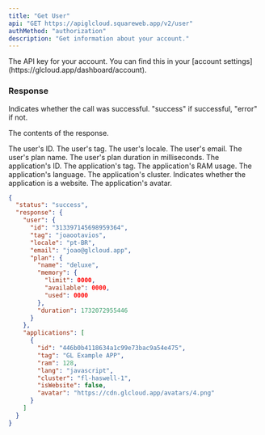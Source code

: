 ```yaml
---
title: "Get User"
api: "GET https://apiglcloud.squareweb.app/v2/user"
authMethod: "authorization"
description: "Get information about your account."
---
```


<ParamField header="Authorization" type="string" placeholder="API KEY" required>
  The API key for your account. You can find this in your [account settings](https://glcloud.app/dashboard/account).
</ParamField>

### Response

<ResponseField name="status" type="string">
  Indicates whether the call was successful. "success" if successful, "error" if not.
</ResponseField>

<ResponseField name="response" type="object">

The contents of the response.

<Expandable title="Toggle object">

<ResponseField name="user" type="object">

<Expandable title="Toggle object">

<ResponseField name="id" type="string">
  The user's ID.
</ResponseField>

<ResponseField name="tag" type="string">
  The user's tag.
</ResponseField>

<ResponseField name="locale" type="string">
  The user's locale.
</ResponseField>

<ResponseField name="email" type="string">
  The user's email.
</ResponseField>

<ResponseField name="plan" type="object">
<Expandable title="Toggle object">

<ResponseField name="name" type="string">
  The user's plan name.
</ResponseField>

<ResponseField name="duration" type="number">
  The user's plan duration in milliseconds.
</ResponseField>

</Expandable>
</ResponseField>

</Expandable>
</ResponseField>

<ResponseField name="applications" type="array">

<Expandable title="Toggle object">

<ResponseField name="id" type="string">
    The application's ID.
</ResponseField>

<ResponseField name="tag" type="string">
    The application's tag.
</ResponseField>

<ResponseField name="ram" type="number">
    The application's RAM usage.
</ResponseField>

<ResponseField name="lang" type="string">
    The application's language.
</ResponseField>

<ResponseField name="cluster" type="string">
    The application's cluster.
</ResponseField>

<ResponseField name="isWebsite" type="boolean">
    Indicates whether the application is a website.
</ResponseField>

<ResponseField name="avatar" type="string">
    The application's avatar.
</ResponseField>

</Expandable>
</ResponseField>

</Expandable>
</ResponseField>

<ResponseExample>

```json Response
{
  "status": "success",
  "response": {
    "user": {
      "id": "313397145698959364",
      "tag": "joaootavios",
      "locale": "pt-BR",
      "email": "joao@glcloud.app",
      "plan": {
        "name": "deluxe",
        "memory": {
          "limit": 0000,
          "available": 0000,
          "used": 0000
        },
        "duration": 1732072955446
      }
    },
    "applications": [
      {
        "id": "446b0b4118634a1c99e73bac9a54e475",
        "tag": "GL Example APP",
        "ram": 128,
        "lang": "javascript",
        "cluster": "fl-haswell-1",
        "isWebsite": false,
        "avatar": "https://cdn.glcloud.app/avatars/4.png"
      }
    ]
  }
}
```

</ResponseExample>